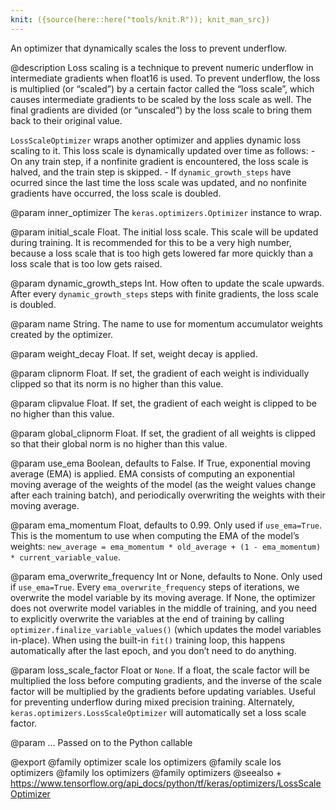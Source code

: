 ```yaml
---
knit: ({source(here::here("tools/knit.R")); knit_man_src})
---
```

An optimizer that dynamically scales the loss to prevent underflow.

@description
Loss scaling is a technique to prevent numeric underflow in intermediate
gradients when float16 is used. To prevent underflow, the loss is multiplied
(or "scaled") by a certain factor called the "loss scale", which causes
intermediate gradients to be scaled by the loss scale as well. The final
gradients are divided (or "unscaled") by the loss scale to bring them back
to their original value.

`LossScaleOptimizer` wraps another optimizer and applies dynamic loss
scaling to it. This loss scale is dynamically updated over time as follows:
- On any train step, if a nonfinite gradient is encountered, the loss scale
  is halved, and the train step is skipped.
- If `dynamic_growth_steps` have ocurred since the last time the loss scale
  was updated, and no nonfinite gradients have occurred, the loss scale
  is doubled.

@param inner_optimizer
The `keras.optimizers.Optimizer` instance to wrap.

@param initial_scale
Float. The initial loss scale. This scale will be updated
during training. It is recommended for this to be a very high
number, because a loss scale that is too high gets lowered far more
quickly than a loss scale that is too low gets raised.

@param dynamic_growth_steps
Int. How often to update the scale upwards. After
every `dynamic_growth_steps` steps with finite gradients, the
loss scale is doubled.

@param name
String. The name to use
for momentum accumulator weights created by
the optimizer.

@param weight_decay
Float. If set, weight decay is applied.

@param clipnorm
Float. If set, the gradient of each weight is individually
clipped so that its norm is no higher than this value.

@param clipvalue
Float. If set, the gradient of each weight is clipped to be
no higher than this value.

@param global_clipnorm
Float. If set, the gradient of all weights is clipped
so that their global norm is no higher than this value.

@param use_ema
Boolean, defaults to False. If True, exponential moving average
(EMA) is applied. EMA consists of computing an exponential moving
average of the weights of the model (as the weight values change after
each training batch), and periodically overwriting the weights with
their moving average.

@param ema_momentum
Float, defaults to 0.99. Only used if `use_ema=True`.
This is the momentum to use when computing
the EMA of the model's weights:
`new_average = ema_momentum * old_average + (1 - ema_momentum) *
current_variable_value`.

@param ema_overwrite_frequency
Int or None, defaults to None. Only used if
`use_ema=True`. Every `ema_overwrite_frequency` steps of iterations,
we overwrite the model variable by its moving average.
If None, the optimizer
does not overwrite model variables in the middle of training, and you
need to explicitly overwrite the variables at the end of training
by calling `optimizer.finalize_variable_values()`
(which updates the model
variables in-place). When using the built-in `fit()` training loop,
this happens automatically after the last epoch,
and you don't need to do anything.

@param loss_scale_factor
Float or `None`. If a float, the scale factor will
be multiplied the loss before computing gradients, and the inverse of
the scale factor will be multiplied by the gradients before updating
variables. Useful for preventing underflow during mixed precision
training. Alternately, `keras.optimizers.LossScaleOptimizer` will
automatically set a loss scale factor.

@param ...
Passed on to the Python callable

@export
@family optimizer scale los optimizers
@family scale los optimizers
@family los optimizers
@family optimizers
@seealso
+ <https://www.tensorflow.org/api_docs/python/tf/keras/optimizers/LossScaleOptimizer>
